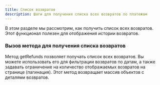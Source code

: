 ```yaml
---
title: Список возвратов
description: Шаги для получения списка всех возвратов по платежам
---
```


В этом разделе мы рассмотрим, как получить список всех возвратов. Этот функционал полезен для отображения истории возвратов.

<Steps>

### Вызов метода для получения списка возвратов

Метод getRefunds позволяет получать список всех возвратов. Вы можете использовать его для фильтрации возвратов по датам, а также задавать ограничение на количество отображаемых возвратов на странице (пагинация). Этот метод возвращает массив объектов с деталями возвратов.

</Steps>

